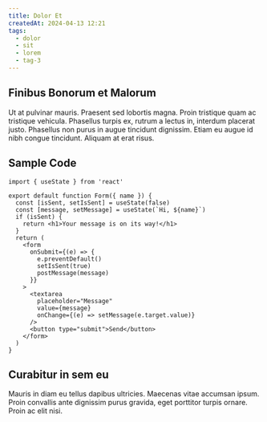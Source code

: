 ```yaml
---
title: Dolor Et
createdAt: 2024-04-13 12:21
tags:
  - dolor
  - sit
  - lorem
  - tag-3
---
```



## Finibus Bonorum et Malorum

Ut at pulvinar mauris. Praesent sed lobortis magna. Proin tristique quam ac tristique vehicula. Phasellus turpis ex, rutrum a lectus in, interdum placerat justo. Phasellus non purus in augue tincidunt dignissim. Etiam eu augue id nibh congue tincidunt. Aliquam at erat risus.

## Sample Code

```tsx title="React Snippet"
import { useState } from 'react'

export default function Form({ name }) {
  const [isSent, setIsSent] = useState(false)
  const [message, setMessage] = useState(`Hi, ${name}`)
  if (isSent) {
    return <h1>Your message is on its way!</h1>
  }
  return (
    <form
      onSubmit={(e) => {
        e.preventDefault()
        setIsSent(true)
        postMessage(message)
      }}
    >
      <textarea
        placeholder="Message"
        value={message}
        onChange={(e) => setMessage(e.target.value)}
      />
      <button type="submit">Send</button>
    </form>
  )
}
```

## Curabitur in sem eu

Mauris in diam eu tellus dapibus ultricies. Maecenas vitae accumsan ipsum. Proin convallis ante dignissim purus gravida, eget porttitor turpis ornare. Proin ac elit nisi.
